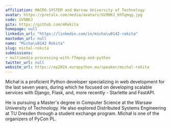 ```yaml
---
affiliation: MACRO-SYSTEM and Warsaw University of Technology
avatar: https://pretalx.com/media/avatars/GV9BKJ_KhTqmqg.jpg
code: GV9BKJ
gitx: https://github.com/mRokita
homepage: null
linkedin_url: "https://linkedin.com/in/micha\u0142-rokita"
mastodon_url: null
name: "Micha\u0142 Rokita"
slug: michal-rokita
submissions:
- multimedia-processing-with-ffmpeg-and-python
twitter_url: null
website_url: https://ep2024.europython.eu/speaker/michal-rokita
---
```


Michał is a proficient Python developer specializing in web development for the last seven years, during which he focused on developing scalable services with Django, Flask, and, more recently - Starlette and FastAPI.

He is pursuing a Master's degree in Computer Science at the Warsaw University of Technology. He also explored Distributed Systems Engineering at TU Dresden through a student exchange program.
Michał is one of the organizers of PyCon PL.
